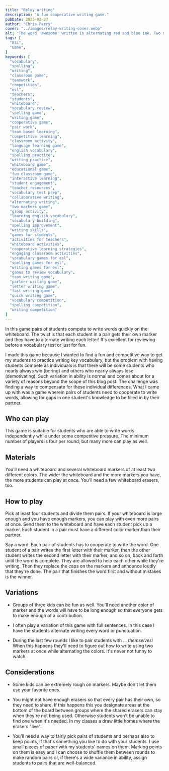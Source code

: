 ```yaml
---
title: "Relay Writing"
description: "A fun cooperative writing game."
pubDate: 2025-02-27
author: "Chris Perry"
cover: "../images/relay-writing-cover.webp"
alt: "The word 'awesome' written in alternating red and blue ink. Two markers, red and blue, are below the word."
tags: [
  "ESL",
  "Game",
]
keywords: [
  "vocabulary",
  "spelling",
  "writing",
  "classroom game",
  "teamwork",
  "competition",
  "esl",
  "teachers",
  "students",
  "whiteboard",
  "vocabulary review",
  "spelling game",
  "writing game",
  "cooperative game",
  "pair work",
  "team based learning",
  "competitive learning",
  "classroom activity",
  "language learning game",
  "english vocabulary",
  "spelling practice",
  "writing practice",
  "whiteboard game",
  "educational game",
  "fun classroom game",
  "interactive learning",
  "student engagement",
  "teacher resources",
  "vocabulary test prep",
  "collaborative writing",
  "alternating writing",
  "two markers game",
  "group activity",
  "learning english vocabulary",
  "vocabulary building",
  "spelling improvement",
  "writing skills",
  "games for students",
  "activities for teachers",
  "whiteboard activities",
  "cooperative learning strategies",
  "engaging classroom activities",
  "vocabulary games for esl",
  "spelling games for esl",
  "writing games for esl",
  "games to review vocabulary",
  "team writing game",
  "partner writing game",
  "letter writing game",
  "fast writing game",
  "quick writing game",
  "vocabulary competition",
  "spelling competition",
  "writing competition"
]
---
```


In this game pairs of students compete to write words quickly on the whiteboard. The twist is that each student in a pair gets their own marker and they have to alternate writing each letter! It's excellent for reviewing before a vocabulary test or just for fun.

I made this game because I wanted to find a fun and competitive way to get my students to practice writing key vocabulary, but the problem with having students compete as individuals is that there will be some students who nearly always win (boring) and others who nearly always lose (demotivating). Such variation in ability is normal and comes about for a variety of reasons beyond the scope of this blog post. The challenge was finding a way to compensate for these individual differences. What I came up with was a game wherein pairs of students need to cooperate to write words, allowing for gaps in one student's knowledge to be filled in by their partner.

## Who can play

This game is suitable for students who are able to write words independently while under some competitive pressure. The minimum number of players is four per round, but many more can play as well.

## Materials

You'll need a whiteboard and several whiteboard markers of at least two different colors. The wider the whiteboard and the more markers you have, the more students can play at once. You'll need a few whiteboard erasers, too.

## How to play

Pick at least four students and divide them pairs. If your whiteboard is large enough and you have enough markers, you can play with even more pairs at once. Send them to the whiteboard and have each student pick up a marker. Each student in a pair must have a different color marker than their partner.

Say a word. Each pair of students has to cooperate to write the word. One student of a pair writes the first letter with their marker, then the other student writes the second letter with their marker, and so on, back and forth until the word is complete. They are allowed to help each other while they're writing. Then they replace the caps on the markers and announce loudly that they're done. The pair that finishes the word first and without mistakes is the winner.

## Variations

* Groups of three kids can be fun as well. You'll need another color of marker and the words will have to be long enough so that everyone gets to make enough of a contribution.

* I often play a variation of this game with full sentences. In this case I have the students alternate writing every word or punctuation.

* During the last few rounds I like to pair students with ... *themselves*! When this happens they'll need to figure out how to write using two markers at once while alternating the colors. It's never not funny to watch.

## Considerations

* Some kids can be extremely rough on markers. Maybe don't let them use your favorite ones.

* You might not have enough erasers so that every pair has their own, so they need to share. If this happens this you designate areas at the bottom of the board between groups where the shared erasers can stay when they're not being used. Otherwise students won't be unable to find one when it's needed. In my classes a draw little homes where the erasers "live".

* You'll need a way to fairly pick pairs of students and perhaps also to keep points, if that's something you like to do with your students. I use small pieces of paper with my students' names on them. Marking points on them is easy and I can choose to shuffle them between rounds to make random pairs or, if there's a wide variance in ability, assign students to pairs that are well-balanced.